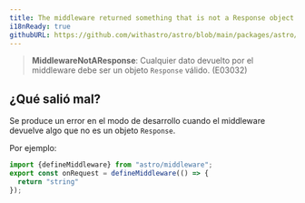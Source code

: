 ```yaml
---
title: The middleware returned something that is not a Response object
i18nReady: true
githubURL: https://github.com/withastro/astro/blob/main/packages/astro/src/core/errors/errors-data.ts
---
```


> **MiddlewareNotAResponse**: Cualquier dato devuelto por el middleware debe ser un objeto `Response` válido. (E03032)

## ¿Qué salió mal?
Se produce un error en el modo de desarrollo cuando el middleware devuelve algo que no es un objeto `Response`.

Por ejemplo:
```ts
import {defineMiddleware} from "astro/middleware";
export const onRequest = defineMiddleware(() => {
  return "string"
});
```


